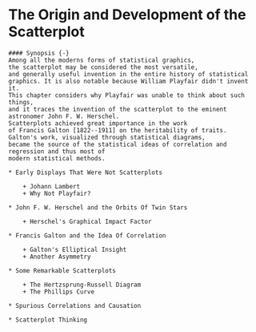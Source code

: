 # The Origin and Development of the Scatterplot {#ch06-scat}

```block
#### Synopsis {-}
Among all the moderns forms of statistical graphics,
the scatterplot may be considered the most versatile,
and generally useful invention in the entire history of statistical
graphics. It is also notable because William Playfair didn't invent it.
This chapter considers why Playfair was unable to think about such things,
and it traces the invention of the scatterplot to the eminent astronomer John F. W. Herschel.
Scatterplots achieved great importance in the work
of Francis Galton [1822--1911] on the heritability of traits.
Galton's work, visualized through statistical diagrams,
became the source of the statistical ideas of correlation and regression and thus most of
modern statistical methods.
```

```block

* Early Displays That Were Not Scatterplots

	+ Johann Lambert
	+ Why Not Playfair?

* John F. W. Herschel and the Orbits Of Twin Stars

	+ Herschel's Graphical Impact Factor

* Francis Galton and the Idea Of Correlation

	+ Galton's Elliptical Insight
	+ Another Asymmetry

* Some Remarkable Scatterplots

	+ The Hertzsprung-Russell Diagram
	+ The Phillips Curve

* Spurious Correlations and Causation

* Scatterplot Thinking 
```


